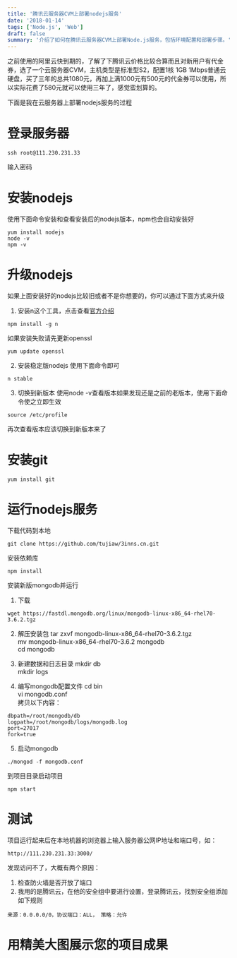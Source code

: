 ```yaml
---
title: '腾讯云服务器CVM上部署nodejs服务'
date: '2018-01-14'
tags: ['Node.js', 'Web']
draft: false
summary: '介绍了如何在腾讯云服务器CVM上部署Node.js服务，包括环境配置和部署步骤。'
---
```


之前使用的阿里云快到期的，了解了下腾讯云价格比较合算而且对新用户有代金券，选了一个云服务器CVM，主机类型是标准型S2，配置1核 1GB 1Mbps普通云硬盘，买了三年的总共1080元，再加上满1000元有500元的代金券可以使用，所以实际花费了580元就可以使用三年了，感觉蛮划算的。

下面是我在云服务器上部署nodejs服务的过程
# 登录服务器
```
ssh root@111.230.231.33
```
输入密码

# 安装nodejs
使用下面命令安装和查看安装后的nodejs版本，npm也会自动安装好
```
yum install nodejs
node -v
npm -v
```

# 升级nodejs
如果上面安装好的nodejs比较旧或者不是你想要的，你可以通过下面方式来升级
1. 安装n这个工具，点击查看[官方介绍](https://github.com/tj/n)
```
npm install -g n
```
如果安装失败请先更新openssl
```
yum update openssl
```

2. 安装稳定版nodejs
使用下面命令即可
```
n stable
```

3. 切换到新版本
使用node -v查看版本如果发现还是之前的老版本，使用下面命令使之立即生效
```
source /etc/profile
```
再次查看版本应该切换到新版本来了

# 安装git
```
yum install git
```

# 运行nodejs服务
下载代码到本地
```
git clone https://github.com/tujiaw/3inns.cn.git
```

安装依赖库
```
npm install
```

安装新版mongodb并运行
1. 下载
```
wget https://fastdl.mongodb.org/linux/mongodb-linux-x86_64-rhel70-3.6.2.tgz
```
2. 解压安装包
tar zxvf mongodb-linux-x86_64-rhel70-3.6.2.tgz  
mv mongodb-linux-x86_64-rhel70-3.6.2 mongodb  
cd mongodb  

3. 新建数据和日志目录
mkdir db  
mkdir logs  

4. 编写mongodb配置文件
cd bin  
vi mongodb.conf  
拷贝以下内容：  
```
dbpath=/root/mongodb/db
logpath=/root/mongodb/logs/mongodb.log
port=27017
fork=true
```

5. 启动mongodb
```
./mongod -f mongodb.conf 
```

到项目目录启动项目
```
npm start
```

# 测试
项目运行起来后在本地机器的浏览器上输入服务器公网IP地址和端口号，如：
```
http://111.230.231.33:3000/
```
发现访问不了，大概有两个原因：  
1. 检查防火墙是否开放了端口  
2. 我用的是腾讯云，在他的安全组中要进行设置，登录腾讯云，找到安全组添加如下规则  
```
来源：0.0.0.0/0，协议端口：ALL， 策略：允许
```

# 用精美大图展示您的项目成果